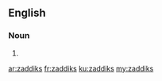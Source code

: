 ==English==

===Noun===
{{head|en|plural}}

# {{plural of|zaddik|lang=en}}

[[ar:zaddiks]]
[[fr:zaddiks]]
[[ku:zaddiks]]
[[my:zaddiks]]